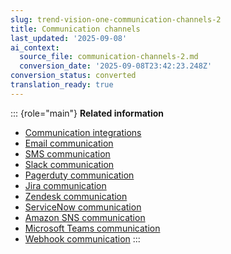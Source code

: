```yaml
---
slug: trend-vision-one-communication-channels-2
title: Communication channels
last_updated: '2025-09-08'
ai_context:
  source_file: communication-channels-2.md
  conversion_date: '2025-09-08T23:42:23.248Z'
conversion_status: converted
translation_ready: true
---
```


::: {role="main"}
**Related information**

- [Communication integrations](communication-integrations-2.mdx)
- [Email communication](email-communication-2.mdx)
- [SMS communication](sms-communication-2.mdx)
- [Slack communication](slack-communication-2.mdx)
- [Pagerduty communication](pagerduty-communication-2.mdx)
- [Jira communication](jira-communication-2.mdx)
- [Zendesk communication](zendesk-communication-2.mdx)
- [ServiceNow communication](servicenow-communication-2.mdx)
- [Amazon SNS communication](amazon-sns-communication-2.mdx)
- [Microsoft Teams communication](microsoft-teams-communication-2.mdx)
- [Webhook communication](webhook-communication-2.mdx)
:::
